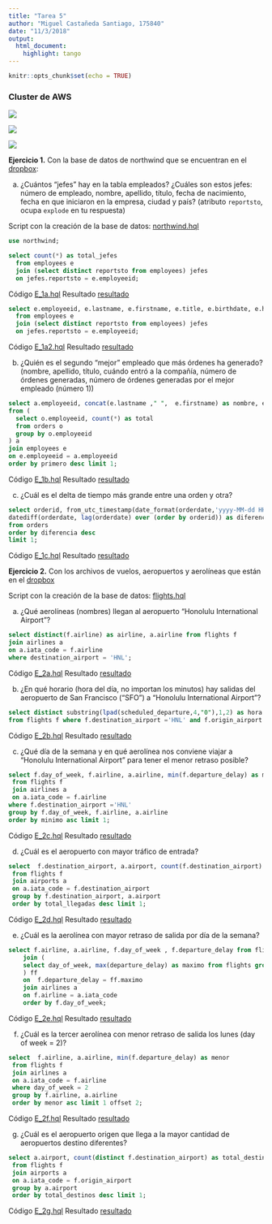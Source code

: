 ---
title: "Tarea 5"
author: "Miguel Castañeda Santiago, 175840"
date: "11/3/2018"
output: 
  html_document: 
    highlight: tango 
---

```{r setup, include=FALSE}
knitr::opts_chunk$set(echo = TRUE)
```

### Cluster de AWS

![](img/cluster_summary.png)

![](img/cluster_info.png)

![](img/cluster_steps.png)



**Ejercicio 1.** Con la base de datos de northwind que se encuentran en el [dropbox](https://www.dropbox.com/sh/qormkgqgt5o8zk3/AADNbqwqeXEfM_tNcieeX0B-a?dl=0):


a. ¿Cuántos "jefes" hay en la tabla empleados? ¿Cuáles son estos jefes: número de empleado, nombre, apellido, título, fecha de nacimiento, fecha en que iniciaron en la empresa, ciudad y país? (atributo `reportsto`, ocupa `explode` en tu respuesta)


Script con la creación de la base de datos: [northwind.hql](scripts/northwind.hql)


```{sql eval=FALSE}
use northwind;

select count(*) as total_jefes
  from employees e 
  join (select distinct reportsto from employees) jefes 
  on jefes.reportsto = e.employeeid;
```
Código
[E_1a.hql](scripts/E_1a.hql)
Resultado 
[resultado](resultados/E_1a_resultado.txt)


```{sql eval=FALSE}
select e.employeeid, e.lastname, e.firstname, e.title, e.birthdate, e.hiredate, e.city, e.country, e.reportsto    
  from employees e 
  join (select distinct reportsto from employees) jefes 
  on jefes.reportsto = e.employeeid;
```
Código
[E_1a2.hql](scripts/E_1a2.hql)
Resultado 
[resultado](resultados/E_1a2_resultado.txt)



b. ¿Quién es el segundo "mejor" empleado que más órdenes ha generado? (nombre, apellido, título, cuándo entró a la compañía, número de órdenes generadas, número de órdenes generadas por el mejor empleado (número 1))


```{sql eval=FALSE}
select a.employeeid, concat(e.lastname ," ",  e.firstname) as nombre, e.title, e.hiredate, a.total, lead(a.total,1) over (order by a.total) as primero 
from ( 
  select o.employeeid, count(*) as total 
  from orders o 
  group by o.employeeid
) a 
join employees e
on e.employeeid = a.employeeid
order by primero desc limit 1;
```
Código
[E_1b.hql](scripts/E_1b.hql)
Resultado 
[resultado](resultados/E_1b_resultado.txt)


c. ¿Cuál es el delta de tiempo más grande entre una orden y otra? 


```{sql eval=FALSE}
select orderid, from_utc_timestamp(date_format(orderdate,'yyyy-MM-dd HH:mm:ss.SSS'),'UTC') as orderdate , 
datediff(orderdate, lag(orderdate) over (order by orderid)) as diferencia
from orders 
order by diferencia desc
limit 1;
```
Código
[E_1c.hql](scripts/E_1c.hql)
Resultado 
[resultado](resultados/E_1c_resultado.txt)


**Ejercicio 2.** Con los archivos de vuelos, aeropuertos y aerolíneas que están en el [dropbox](https://www.dropbox.com/sh/rdd78b7nofjb5vy/AAAwUm97baTusv5l8QY2ZAi2a?dl=0)

Script con la creación de la base de datos: [flights.hql](scripts/flights.hql)

a. ¿Qué aerolíneas (nombres) llegan al aeropuerto "Honolulu International Airport"? 

```{sql eval=FALSE}
select distinct(f.airline) as airline, a.airline from flights f 
join airlines a 
on a.iata_code = f.airline
where destination_airport = 'HNL';
```
Código
[E_2a.hql](scripts/E_2a.hql)
Resultado 
[resultado](resultados/E_2a_resultado.txt)



b. ¿En qué horario (hora del día, no importan los minutos) hay salidas del aeropuerto de San Francisco ("SFO") a "Honolulu International Airport"?

```{sql eval=FALSE}
select distinct substring(lpad(scheduled_departure,4,"0"),1,2) as hora 
from flights f where f.destination_airport ='HNL' and f.origin_airport ='SFO';
```
Código
[E_2b.hql](scripts/E_2b.hql)
Resultado 
[resultado](resultados/E_2b_resultado.txt)


c. ¿Qué día de la semana y en qué aerolínea nos conviene viajar a "Honolulu International Airport" para tener el menor retraso posible? 

```{sql eval=FALSE}
select f.day_of_week, f.airline, a.airline, min(f.departure_delay) as minimo
 from flights f 
 join airlines a 
 on a.iata_code = f.airline 
where f.destination_airport ='HNL' 
group by f.day_of_week, f.airline, a.airline
order by minimo asc limit 1;
```
Código
[E_2c.hql](scripts/E_2c.hql)
Resultado 
[resultado](resultados/E_2c_resultado.txt)


d. ¿Cuál es el aeropuerto con mayor tráfico de entrada? 

```{sql eval=FALSE}
select  f.destination_airport, a.airport, count(f.destination_airport) as total_llegadas
 from flights f 
 join airports a 
 on a.iata_code = f.destination_airport 
 group by f.destination_airport, a.airport
 order by total_llegadas desc limit 1;
```
Código
[E_2d.hql](scripts/E_2d.hql)
Resultado 
[resultado](resultados/E_2d_resultado.txt)


e. ¿Cuál es la aerolínea con mayor retraso de salida por día de la semana? 

```{sql eval=FALSE}
select f.airline, a.airline, f.day_of_week , f.departure_delay from flights f 
    join (
    select day_of_week, max(departure_delay) as maximo from flights group by day_of_week
    ) ff 
    on  f.departure_delay = ff.maximo
    join airlines a 
    on f.airline = a.iata_code
    order by f.day_of_week;
```
Código
[E_2e.hql](scripts/E_2e.hql)
Resultado 
[resultado](resultados/E_2e_resultado.txt)



f. ¿Cuál es la tercer aerolínea con menor retraso de salida los lunes (day of week = 2)? 

```{sql eval=FALSE}
select  f.airline, a.airline, min(f.departure_delay) as menor
 from flights f 
 join airlines a 
 on a.iata_code = f.airline 
 where day_of_week = 2
 group by f.airline, a.airline
 order by menor asc limit 1 offset 2;
```
Código
[E_2f.hql](scripts/E_2f.hql)
Resultado 
[resultado](resultados/E_2f_resultado.txt)


g. ¿Cuál es el aeropuerto origen que llega a la mayor cantidad de aeropuertos destino diferentes?  

```{sql eval=FALSE}
select a.airport, count(distinct f.destination_airport) as total_destinos
 from flights f 
 join airports a 
 on a.iata_code = f.origin_airport 
 group by a.airport
 order by total_destinos desc limit 1;
```
Código
[E_2g.hql](scripts/E_2g.hql)
Resultado 
[resultado](resultados/E_2g_resultado.txt)



